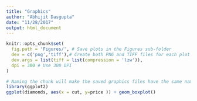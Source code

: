 ```yaml
---
title: "Graphics"
author: "Abhijit Dasgupta"
date: "11/28/2017"
output: html_document
---
```


```r
knitr::opts_chunk$set(
  fig.path = 'Figures/', # Save plots in the Figures sub-folder
  dev = c('png','tiff'),# Create both PNG and TIFF files for each plot
  dev.args = list(tiff = list(compression = 'lzw')),
  dpi = 300 # Use 300 DPI
)
```

```r
# Naming the chunk will make the saved graphics files have the same name
library(ggplot2)
ggplot(diamonds, aes(x = cut, y=price )) + geom_boxplot()
```

